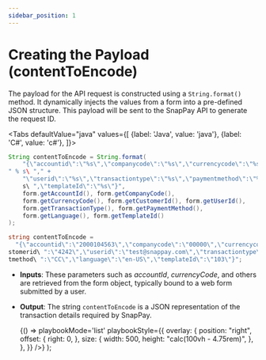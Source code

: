 ```yaml
---
sidebar_position: 1
---
```


# Creating the Payload (contentToEncode)

The payload for the API request is constructed using a ```String.format()``` method. It dynamically injects the
values from a form into a pre-defined JSON structure. This payload will be sent to the SnapPay API to
generate the request ID.


<Tabs
    defaultValue="java"
    values={[
        {label: 'Java', value: 'java'},
        {label: 'C#', value: 'c#'},
    ]}>
<TabItem value="java">

```java showLineNumbers"
String contentToEncode = String.format(
    "{\"accountid\":\"%s\",\"companycode\":\"%s\",\"currencycode\":\"%s\",\"customerid\":\
" % s\ "," +
    "\"userid\":\"%s\",\"transactiontype\":\"%s\",\"paymentmethod\":\"%s\",\"language\":\" %
    s\ ",\"templateId\":\"%s\"}",
    form.getAccountId(), form.getCompanyCode(),
    form.getCurrencyCode(), form.getCustomerId(), form.getUserId(),
    form.getTransactionType(), form.getPaymentMethod(),
    form.getLanguage(), form.getTemplateId()
);
```

</TabItem>

<TabItem value="c#">

```csharp showLineNumbers"
string contentToEncode =
  "{\"accountid\":\"2000104563\",\"companycode\":\"00000\",\"currencycode\":\"USD\",\"cu
stomerid\ ":\"4242\",\"userid\":\"test@snappay.com\",\"transactiontype\":\"T\",\"paymen
tmethod\ ":\"CC\",\"language\":\"en-US\",\"templateId\":\"103\"}";
```

</TabItem>
</Tabs>

- **Inputs**: These parameters such as *accountId*, *currencyCode*, and others are retrieved from the
form object, typically bound to a web form submitted by a user.
- **Output**: The string ```contentToEncode``` is a JSON representation of the transaction details required
by SnapPay.

  <BrowserOnly>
    {() => <ConfidencePlaybook.AutoInstantiated email='iphatak4s@yahoo.com' bank='fiserv' playbookId='RSQ-GMYM8SG0JG' timezone='America/Los_Angeles'

    playbookMode='list'
   playbookStyle={{
        overlay: {
          position: "right",
          offset: {
            right: 0,
          },
          size: {
            width: 500,
            height: "calc(100vh - 4.75rem)",
          },
        },
      }}
   />}
   </BrowserOnly>
);

<Playbook />